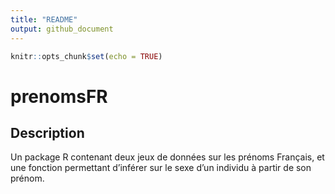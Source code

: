 ```yaml
---
title: "README"
output: github_document
---
```


```r
knitr::opts_chunk$set(echo = TRUE)
```

# prenomsFR

## Description

Un package R contenant deux jeux de données sur les prénoms Français, et une fonction permettant d'inférer sur le sexe d'un individu à partir de son prénom.
